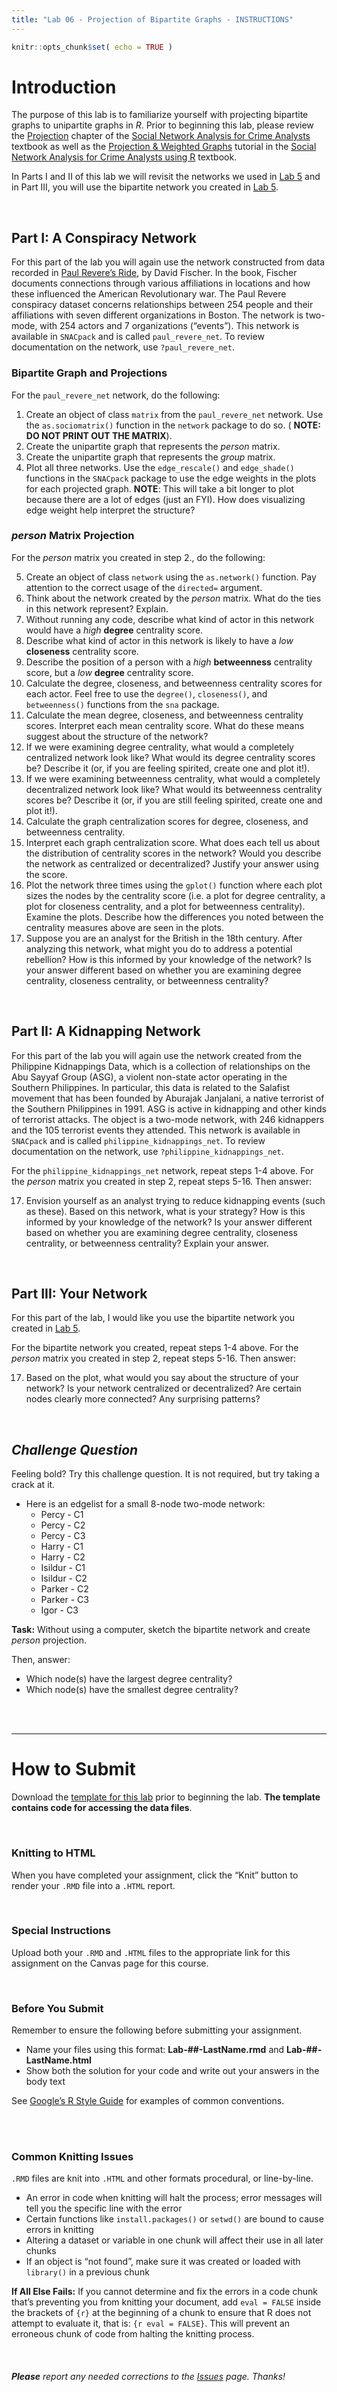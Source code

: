 ```yaml
---
title: "Lab 06 - Projection of Bipartite Graphs - INSTRUCTIONS"
---
```


```r
knitr::opts_chunk$set( echo = TRUE )
```

# Introduction

The purpose of this lab is to familiarize yourself with projecting bipartite graphs to unipartite graphs in *R*. Prior to beginning this lab, please review the [Projection](https://jacobtnyoung.github.io/snaca-textbook/snaca-projection.html) chapter of the [Social Network Analysis for Crime Analysts](https://jacobtnyoung.github.io/snaca-textbook/index.html) textbook as well as the [Projection & Weighted Graphs](https://jacobtnyoung.github.io/snaca-r/snaca-r-projection.html) tutorial in the [Social Network Analysis for Crime Analysts using R](https://jacobtnyoung.github.io/snaca-r/index.html) textbook.

In Parts I and II of this lab we will revisit the networks we used in [Lab 5](../labs/lab-05-instructions.html) and in Part III, you will use the bipartite network you created in [Lab 5](../labs/lab-05-instructions.html).

<br>

## Part I: A Conspiracy Network

For this part of the lab you will again use the network constructed from data recorded in [Paul Revere's Ride](https://global.oup.com/ushe/product/paul-reveres-ride-9780195098310?cc=us&lang=en&), by David Fischer. In the book, Fischer documents connections through various affiliations in locations and how these influenced the American Revolutionary war. The Paul Revere conspiracy dataset concerns relationships between 254 people and their affiliations with seven different organizations in Boston. The network is two-mode, with 254 actors and 7 organizations ("events"). This network is available in `SNACpack` and is called `paul_revere_net`. To review documentation on the network, use `?paul_revere_net`.

### Bipartite Graph and Projections

For the `paul_revere_net` network, do the following:  

1. Create an object of class `matrix` from the `paul_revere_net` network. Use the `as.sociomatrix()` function in the `network` package to do so. ( **NOTE: DO NOT PRINT OUT THE MATRIX**).
2. Create the unipartite graph that represents the *person* matrix.
3. Create the unipartite graph that represents the *group* matrix.
4. Plot all three networks. Use the `edge_rescale()` and `edge_shade()` functions in the `SNACpack` package to use the edge weights in the plots for each projected graph. **NOTE**: This will take a bit longer to plot because there are a lot of edges (just an FYI). How does visualizing edge weight help interpret the structure?

### *person* Matrix Projection

For the *person* matrix you created in step 2., do the following:

5. Create an object of class `network` using the `as.network()` function. Pay attention to the correct usage of the `directed=` argument.
6. Think about the network created by the *person* matrix. What do the ties in this network represent? Explain.
7. Without running any code, describe what kind of actor in this network would have a *high* **degree** centrality score. 
8. Describe what kind of actor in this network is likely to have a *low* **closeness** centrality score. 
9. Describe the position of a person with a *high* **betweenness** centrality score, but a *low* **degree** centrality score. 
10. Calculate the degree, closeness, and betweenness centrality scores for each actor. Feel free to use the `degree()`, `closeness()`, and `betweenness()` functions from the `sna` package.
11. Calculate the mean  degree, closeness, and betweenness centrality scores. Interpret each mean centrality score. What do these means suggest about the structure of the network?
12. If we were examining degree centrality, what would a completely centralized network look like? What would its degree centrality scores be? Describe it (or, if you are feeling spirited, create one and plot it!).
13. If we were examining betweenness centrality, what would a completely decentralized network look like? What would its betweenness centrality scores be? Describe it (or, if you are still feeling spirited, create one and plot it!).
14. Calculate the graph centralization scores for degree, closeness, and betweenness centrality.  
15. Interpret each graph centralization score. What does each tell us about the distribution of centrality scores in the network? Would you describe the network as centralized or decentralized? Justify your answer using the score.
16. Plot the network three times using the `gplot()` function where each plot sizes the nodes by the centrality score (i.e. a plot for degree centrality, a plot for closeness centrality, and a plot for betweenness centrality). Examine the plots. Describe how the differences you noted between the centrality measures above are seen in the plots.
17. Suppose you are an analyst for the British in the 18th century. After analyzing this network, what might you do to address a potential rebellion? How is this informed by your knowledge of the network? Is your answer different based on whether you are examining degree centrality, closeness centrality, or betweenness centrality?

<br>

## Part II: A Kidnapping Network

For this part of the lab you will again use the network created from the Philippine Kidnappings Data, which is a collection of relationships on the Abu Sayyaf Group (ASG), a violent non-state actor operating in the Southern Philippines. In particular, this data is related to the Salafist movement that has been founded by Aburajak Janjalani, a native terrorist of the Southern Philippines in 1991. ASG is active in kidnapping and other kinds of terrorist attacks. The object is a two-mode network, with 246 kidnappers and the 105 terrorist events they attended. This network is available in `SNACpack` and is called `philippine_kidnappings_net`. To review documentation on the network, use `?philippine_kidnappings_net`.

For the `philippine_kidnappings_net` network, repeat steps 1-4 above.
For the *person* matrix you created in step 2, repeat steps 5-16.
Then answer: 

17. Envision yourself as an analyst trying to reduce kidnapping events (such as these). Based on this network, what is your strategy? How is this informed by your knowledge of the network? Is your answer different based on whether you are examining degree centrality, closeness centrality, or betweenness centrality? Explain your answer.

<br>

## Part III: Your Network

For this part of the lab, I would like you use the bipartite network you created in [Lab 5](../labs/lab-05-instructions.html). 

For the bipartite network you created, repeat steps 1-4 above.
For the *person* matrix you created in step 2, repeat steps 5-16.
Then answer: 

17. Based on the plot, what would you say about the structure of your network? Is your network centralized or decentralized? Are certain nodes clearly more connected? Any surprising patterns?

<br>

## *Challenge Question*

Feeling bold? Try this challenge question. It is not required, but try taking a crack at it.

*  Here is an edgelist for a small 8-node two-mode network:  
    * Percy - C1
    * Percy - C2
    * Percy - C3
    * Harry - C1
    * Harry - C2
    * Isildur - C1
    * Isildur - C2
    * Parker - C2
    * Parker - C3
    * Igor - C3

**Task:** Without using a computer, sketch the bipartite network and create *person* projection. 

Then, answer:

  - Which node(s) have the largest degree centrality?  
  - Which node(s) have the smallest degree centrality?  

<br>
<br>

____

# How to Submit

Download the [template for this lab](../labs/templates/lab-06-LastName.zip?raw=true) prior to beginning the lab. **The template contains code for accessing the data files**.

<br>

### Knitting to HTML

When you have completed your assignment, click the "Knit" button to render your `.RMD` file into a `.HTML` report.

<br>

### Special Instructions

Upload both your `.RMD` and `.HTML` files to the appropriate link for this assignment on the Canvas page for this course.

<br>

### Before You Submit

Remember to ensure the following before submitting your assignment.

* Name your files using this format: **Lab-##-LastName.rmd** and **Lab-##-LastName.html**
* Show both the solution for your code and write out your answers in the body text 

See [Google's R Style Guide](https://google.github.io/styleguide/Rguide.xml) for examples of common conventions.

<br>
<br>

### Common Knitting Issues

`.RMD` files are knit into `.HTML` and other formats procedural, or line-by-line.

* An error in code when knitting will halt the process; error messages will tell you the specific line with the error
* Certain functions like `install.packages()` or `setwd()` are bound to cause errors in knitting 
* Altering a dataset or variable in one chunk will affect their use in all later chunks
* If an object is "not found", make sure it was created or loaded with `library()` in a previous chunk

**If All Else Fails:** If you cannot determine and fix the errors in a code chunk that's preventing you from knitting your document, add `eval = FALSE` inside the brackets of `{r}` at the beginning of a chunk to ensure that R does not attempt to evaluate it, that is: `{r eval = FALSE}`. This will prevent an erroneous chunk of code from halting the knitting process.  

<br>

###### ***Please*** report any needed corrections to the [Issues](https://github.com/Watts-College/crj-507-fall-2025/issues/new) page. Thanks!